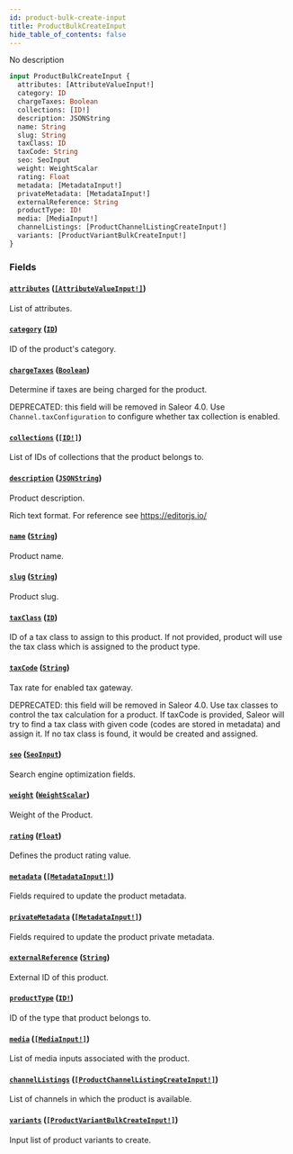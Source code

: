 ```yaml
---
id: product-bulk-create-input
title: ProductBulkCreateInput
hide_table_of_contents: false
---
```


No description

```graphql
input ProductBulkCreateInput {
  attributes: [AttributeValueInput!]
  category: ID
  chargeTaxes: Boolean
  collections: [ID!]
  description: JSONString
  name: String
  slug: String
  taxClass: ID
  taxCode: String
  seo: SeoInput
  weight: WeightScalar
  rating: Float
  metadata: [MetadataInput!]
  privateMetadata: [MetadataInput!]
  externalReference: String
  productType: ID!
  media: [MediaInput!]
  channelListings: [ProductChannelListingCreateInput!]
  variants: [ProductVariantBulkCreateInput!]
}
```

### Fields

#### [`attributes`](#) ([`[AttributeValueInput!]`](../../../developer/api-reference/inputs/attribute-value-input))

List of attributes.

#### [`category`](#) ([`ID`](../../../developer/api-reference/scalars/id))

ID of the product's category.

#### [`chargeTaxes`](#) ([`Boolean`](../../../developer/api-reference/scalars/boolean))

Determine if taxes are being charged for the product.

DEPRECATED: this field will be removed in Saleor 4.0. Use `Channel.taxConfiguration` to configure whether tax collection is enabled.

#### [`collections`](#) ([`[ID!]`](../../../developer/api-reference/scalars/id))

List of IDs of collections that the product belongs to.

#### [`description`](#) ([`JSONString`](../../../developer/api-reference/scalars/jsonstring))

Product description.

Rich text format. For reference see https://editorjs.io/

#### [`name`](#) ([`String`](../../../developer/api-reference/scalars/string))

Product name.

#### [`slug`](#) ([`String`](../../../developer/api-reference/scalars/string))

Product slug.

#### [`taxClass`](#) ([`ID`](../../../developer/api-reference/scalars/id))

ID of a tax class to assign to this product. If not provided, product will use the tax class which is assigned to the product type.

#### [`taxCode`](#) ([`String`](../../../developer/api-reference/scalars/string))

Tax rate for enabled tax gateway.

DEPRECATED: this field will be removed in Saleor 4.0. Use tax classes to control the tax calculation for a product. If taxCode is provided, Saleor will try to find a tax class with given code (codes are stored in metadata) and assign it. If no tax class is found, it would be created and assigned.

#### [`seo`](#) ([`SeoInput`](../../../developer/api-reference/inputs/seo-input))

Search engine optimization fields.

#### [`weight`](#) ([`WeightScalar`](../../../developer/api-reference/scalars/weight-scalar))

Weight of the Product.

#### [`rating`](#) ([`Float`](../../../developer/api-reference/scalars/float))

Defines the product rating value.

#### [`metadata`](#) ([`[MetadataInput!]`](../../../developer/api-reference/inputs/metadata-input))

Fields required to update the product metadata.

#### [`privateMetadata`](#) ([`[MetadataInput!]`](../../../developer/api-reference/inputs/metadata-input))

Fields required to update the product private metadata.

#### [`externalReference`](#) ([`String`](../../../developer/api-reference/scalars/string))

External ID of this product.

#### [`productType`](#) ([`ID!`](../../../developer/api-reference/scalars/id))

ID of the type that product belongs to.

#### [`media`](#) ([`[MediaInput!]`](../../../developer/api-reference/inputs/media-input))

List of media inputs associated with the product.

#### [`channelListings`](#) ([`[ProductChannelListingCreateInput!]`](../../../developer/api-reference/inputs/product-channel-listing-create-input))

List of channels in which the product is available.

#### [`variants`](#) ([`[ProductVariantBulkCreateInput!]`](../../../developer/api-reference/inputs/product-variant-bulk-create-input))

Input list of product variants to create.
